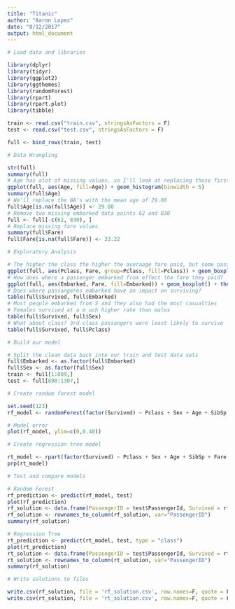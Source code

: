 ```yaml
---
title: "Titanic"
author: "Aaron Lopez"
date: "8/12/2017"
output: html_document
---
```


```r
# Load data and libraries

library(dplyr)
library(tidyr)
library(ggplot2)
library(ggthemes)
library(randomForest)
library(rpart)
library(rpart.plot)
library(tibble)

train <- read.csv("train.csv", stringsAsFactors = F)
test <- read.csv("test.csv", stringsAsFactors = F)

full <- bind_rows(train, test)

# Data Wrangling

str(full)
summary(full)
# Age has alot of missing values, so I'll look at replacing those first
ggplot(full, aes(Age, fill=Age)) + geom_histogram(binwidth = 5)
summary(full$Age)
# We'll replace the NA's with the mean age of 29.88
full$Age[is.na(full$Age)] <- 29.88
# Remove two missing embarked data points 62 and 830
full <- full[-c(62, 830), ]
# Replace missing fare values
summary(full$Fare)
full$Fare[is.na(full$Fare)] <- 33.22

# Exploratory Analysis

# The higher the class the higher the averaage fare paid, but some passengers got better deals than others.
ggplot(full, aes(Pclass, Fare, group=Pclass, fill=Pclass)) + geom_boxplot() + theme_gdocs()
# How does where a passenger embarked from effect the fare they paid? 
ggplot(full, aes(Embarked, Fare, fill=Embarked)) + geom_boxplot() + theme_gdocs()
# Does where passangeres embarked have an impact on surviving?
table(full$Survived, full$Embarked)
# Most people embarked from S and they also had the most casualties
# Females survived at a m uch higher rate than males
table(full$Survived, full$Sex)
# What about class? 3rd class passangers were least likely to survive
table(full$Survived, full$Pclass)

# Build our model

# Split the clean data back into our train and test data sets
full$Embarked <- as.factor(full$Embarked)
full$Sex <- as.factor(full$Sex)
train <- full[1:889,]
test <- full[890:1307,]

# Create random forest model

set.seed(123)
rf_model <- randomForest(factor(Survived) ~ Pclass + Sex + Age + SibSp + Fare + Embarked, data=train)

# Model error
plot(rf_model, ylim=c(0,0.40))

# Create regression tree model

rt_model <- rpart(factor(Survived) ~ Pclass + Sex + Age + SibSp + Fare + Embarked, data=train)
prp(rt_model)

# Test and compare models

# Random Forest
rf_prediction <- predict(rf_model, test)
plot(rf_prediction)
rf_solution <- data.frame(PassengerID = test$PassengerId, Survived = rf_prediction, row.names = T)
rf_solution <- rownames_to_column(rf_solution, var="PassengerID")
summary(rf_solution)

# Regression Tree
rt_prediction <- predict(rt_model, test, type = "class")
plot(rt_prediction)
rt_solution <- data.frame(PassengerID = test$PassengerId, Survived = rt_prediction, row.names = T)
rt_solution <- rownames_to_column(rt_solution, var="PassengerID")
summary(rf_solution)

# Write solutions to files

write.csv(rf_solution, file = 'rf_solution.csv', row.names=F, quote = F)
write.csv(rt_solution, file = 'rt_solution.csv', row.names=F, quote = F)


```


